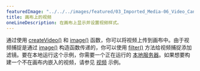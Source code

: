 ---
featuredImage: "../../../images/featured/03_Imported_Media-06_Video_Canvas-thumbnail.png"
title: 画布上的视频
oneLineDescription: 在画布上显示并设置视频样式。
---

通过使用 <a href="https://p5js.org/reference/p5/createVideo" target="_blank">createVideo()</a> 和 <a href="https://p5js.org/reference/p5/image" target="_blank">image()</a> 函数，你可以将视频上传到画布中。由于视频捕捉是通过 <a href="https://p5js.org/reference/p5/image" target="_blank">image()</a> 构造函数传递的，你可以使用 <a href="https://p5js.org/reference/p5/filter" target="_blank">filter()</a> 方法给视频捕捉添加滤镜。要在本地运行这个示例，你需要一个正在运行的 <a href="https://github.com/processing/p5.js/wiki/Local-server">本地服务器</a>。如果想要构建一个不在画布内嵌入的视频，请参见 <a href="https://p5js.org/examples/dom-video.html">视频</a> 示例。